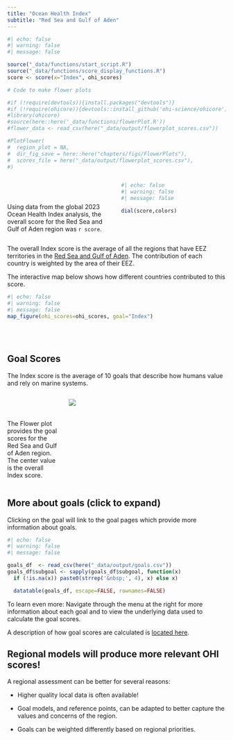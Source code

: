 ```yaml
---
title: "Ocean Health Index"
subtitle: "Red Sea and Gulf of Aden"
---
```


```r
#| echo: false
#| warning: false
#| message: false

source("_data/functions/start_script.R")
source("_data/functions/score_display_functions.R")
score <- score(x="Index", ohi_scores)

# Code to make flower plots

#if (!require(devtools)){install.packages("devtools")}
#if (!require(ohicore)){devtools::install_github('ohi-science/ohicore')}
#library(ohicore)
#source(here::here('_data/functions/flowerPlot.R'))
#flower_data <- read_csv(here("_data/output/flowerplot_scores.csv"))

#PlotFlower(
#  region_plot = NA,
#  dir_fig_save = here::here("chapters/figs/FlowerPlots"),
#  scores_file = here("_data/output/flowerplot_scores.csv"),
#)


```

:::: {.columns} 

::: {.column width="50%"}

<br>
<br>

Using data from the global 2023 Ocean Health Index analysis, the overall score for the Red Sea and Gulf of Aden region was `r score`.
:::

::: {.column width="50%"}

```r
#| echo: false
#| warning: false
#| message: false

dial(score,colors)

```

:::

::::
The overall Index score is the average of all the regions that have EEZ territories in the [Red Sea and Gulf of Aden](https://ohi-rsga.github.io/OHI_RSGA/chapters/region.html). The contribution of each country is weighted by the area of their EEZ.  

The interactive map below shows how different countries contributed to this score.

```r
#| echo: false
#| warning: false
#| message: false
map_figure(ohi_scores=ohi_scores, goal="Index")

```

<br>
<br>

## Goal Scores

The Index score is the average of 10 goals that describe how humans value and rely on marine systems. 

:::: {.columns} 

::: {.column width="25%"}

<br>
<br>

The Flower plot provides the goal scores for the Red Sea and Gulf of Aden region. The center value is the overall Index score.

:::

::: {.column width="75%"}

![](chapters/figs/FlowerPlots/flower_Global_average.png)
:::

::::

::: {.callout-note collapse=true}

## More about goals (click to expand)

Clicking on the goal will link to the goal pages which provide more information about goals.
```r
#| echo: false
#| warning: false
#| message: false

goals_df  <- read_csv(here("_data/output/goals.csv")) 
goals_df$subgoal <- sapply(goals_df$subgoal, function(x) 
  if (!is.na(x)) paste0(strrep('&nbsp;', 4), x) else x)

  datatable(goals_df, escape=FALSE, rownames=FALSE)
```

:::

To learn even more: Navigate through the menu at the right for more information about each goal and to view the underlying data used to calculate the goal scores. 

A description of how goal scores are calculated is [located here](https://ohi-rsga.github.io/OHI_RSGA/chapters/OHI.html).

:::{.callout-tip}
## Regional models will produce more relevant OHI scores!

A regional assessment can be better for several reasons: 

- Higher quality local data is often available!

- Goal models, and reference points, can be adapted to better capture the values and concerns of the region.  

- Goals can be weighted differently based on regional priorities.

:::
